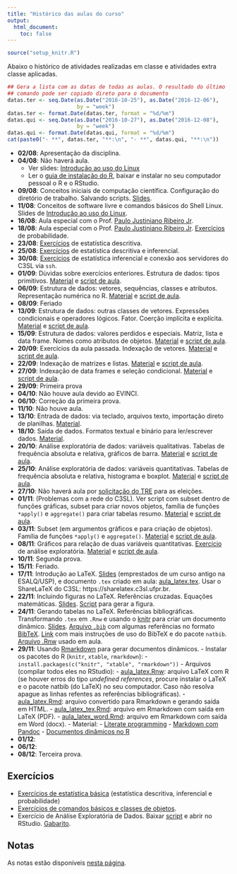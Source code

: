 ```yaml
---
title: "Histórico das aulas do curso"
output:
  html_document:
    toc: false
---
```


```r
source("setup_knitr.R")
```

Abaixo o histórico de atividades realizadas em classe e atividades extra
classe aplicadas.


```r
## Gera a lista com as datas de todas as aulas. O resultado do último
## comando pode ser copiado direto para o documento
datas.ter <- seq.Date(as.Date("2016-10-25"), as.Date("2016-12-06"),
                      by = "week")
datas.ter <- format.Date(datas.ter, format = "%d/%m")
datas.qui <- seq.Date(as.Date("2016-10-27"), as.Date("2016-12-08"),
                      by = "week")
datas.qui <- format.Date(datas.qui, format = "%d/%m")
cat(paste0("- **", datas.ter, "**:\n", "- **", datas.qui, "**:\n"))
```

- **02/08**: Apresentação da disciplina.
- **04/08**: Não haverá aula.
    - Ver slides:
      [Introdução ao uso do Linux](http://fernandomayer.github.io/linux-intro)
    - Ler o [guia de instalação do R](R-instalacao.html), baixar e
      instalar no seu computador pessoal o R e o RStudio.
- **09/08**: Conceitos iniciais de computação científica. Configuração
  do diretório de trabalho. Salvando scripts.
  [Slides](00_ce083-intro.html).
- **11/08**: Conceitos de software livre e comandos básicos do Shell
  Linux. Slides de
  [Introdução ao uso do Linux](http://fernandomayer.github.io/linux-intro).
- **16/08**: Aula especial com o Prof.
  [Paulo Justiniano Ribeiro Jr](http://www.leg.ufpr.br/~paulojus/).
- **18/08**: Aula especial com o Prof.
  [Paulo Justiniano Ribeiro Jr](http://www.leg.ufpr.br/~paulojus/).
  [Exercícios](ex01_intro.html) de probabilidade.
- **23/08**: [Exercícios](ex01_intro.html) de estatística descritiva.
- **25/08**: [Exercícios](ex01_intro.html) de estatística descritiva e
  inferencial.
- **30/08**: [Exercícios](ex01_intro.html) de estatística inferencial e
  conexão aos servidores do C3SL via `ssh`.
- **01/09**: Dùvidas sobre exercícios enteriores. Estrutura de dados:
  tipos primitivos. [Material](02_funcoes_e_objetos.html)
  e [script de aula](scripts/script_tipos.R).
- **06/09**: Estrutura de dados: vetores, sequências, classes e
  atributos. Representação numérica no
  R. [Material](02_funcoes_e_objetos.html)
  e [script de aula](scripts/script_tipos.R).
- **08/09**: Feriado
- **13/09**: Estrutura de dados: outras classes de vetores. Expressões
  condicionais e operadores lógicos. Fator. Coerção implícita e
  explícita. [Material](02_funcoes_e_objetos.html)
  e [script de aula](scripts/script_tipos.R).
- **15/09**: Estrutura de dados: valores perdidos e especiais. Matriz,
  lista e data frame. Nomes como atributos de
  objetos. [Material](02_funcoes_e_objetos.html)
  e [script de aula](scripts/script_tipos.R).
- **20/09**: Exercícios da aula passada. Indexação de
  vetores. [Material](03_indexacao_e_selecao.html)
  e [script de aula](scripts/script_index.R).
- **22/09**: Indexação de matrizes e
  listas. [Material](03_indexacao_e_selecao.html)
  e [script de aula](scripts/script_index.R).
- **27/09**: Indexação de data frames e seleção
  condicional. [Material](03_indexacao_e_selecao.html)
  e [script de aula](scripts/script_index.R).
- **29/09**: Primeira prova
- **04/10**: Não houve aula devido ao EVINCI.
- **06/10**: Correção da primeira prova.
- **11/10**: Não houve aula.
- **13/10**: Entrada de dados: via teclado, arquivos texto, importação
  direto de planilhas. [Material](04_Entrada_de_dados.html).
- **18/10**: Saída de dados. Formatos textual e binário para
  ler/escrever dados. [Material](04_Entrada_de_dados.html).
- **20/10**: Análise exploratória de dados: variáveis qualitativas.
  Tabelas de frequência absoluta e relativa, gráficos de
  barra. [Material](05_Analise_exploratoria.html) e
  [script de aula](scripts/script_exploratoria.R).
- **25/10**: Análise exploratória de dados: variáveis quantitativas.
  Tabelas de frequência absoluta e relativa, histograma e
  boxplot. [Material](05_Analise_exploratoria.html) e
  [script de aula](scripts/script_exploratoria.R).
- **27/10**: Não haverá aula por
[solicitação do TRE](http://www.ufpr.br/portalufpr/blog/noticias/__trashed-10/)
para as eleições.
- **01/11**: (Problemas com a rede do C3SL). Ver script com subset
  dentro de funções gráficas, subset para criar novos objetos, família
  de funções `*apply()` e `aggregate()` para criar tabelas resumo.
  [Material](05_Analise_exploratoria.html) e
  [script de aula](scripts/script_exploratoria.R).
- **03/11**: Subset (em argumentos gráficos e para criação de objetos).
  Família de funções `*apply()` e
  `aggregate()`. [Material](05_Analise_exploratoria.html)
  e [script de aula](scripts/script_exploratoria.R).
- **08/11**: Gráficos para relação de duas variáveis quantitativas.
  [Exercício](exercicios/ex03_exploratoria.R) de análise
  exploratória. [Material](05_Analise_exploratoria.html)
  e [script de aula](scripts/script_exploratoria.R).
- **10/11**: Segunda prova.
- **15/11**: Feriado.
- **17/11**: Introdução ao
  LaTeX. [Slides](misc/Introducao_ao_Latex_ESALQ-USP.pdf) (emprestados
  de um curso antigo na ESALQ/USP), e documento `.tex` criado em
  aula: [aula_latex.tex](misc/aula_latex.tex). Usar o ShareLaTeX do
  C3SL: https://sharelatex.c3sl.ufpr.br.
- **22/11**: Incluindo figuras no LaTeX. Referências cruzadas. Equações
  matemáticas.
  [Slides](misc/Introducao_ao_Latex_ESALQ-USP.pdf).
  [Script](scripts/script_exploratoria_aula.R) para gerar a figura.
- **24/11**: Gerando tabelas no LaTeX. Referências bibliográficas.
  Transformando `.tex` em `.Rnw` e usando
  o [knitr](http://yihui.name/knitr) para criar um documento
  dinâmico.
  [Slides](misc/Introducao_ao_Latex_ESALQ-USP.pdf).
  [Arquivo `.bib`](misc/referencias.bib) com algumas referências no
  formato
  [BibTeX](http://www.bibtex.org).
  [Link](https://en.wikibooks.org/wiki/LaTeX/Bibliography_Management)
  com mais instruções de uso do BibTeX e do pacote
  `natbib`. [Arquivo .Rnw](misc/aula_latex.Rnw) usado em aula.
- **29/11**: Usando [Rmarkdown](http://rmarkdown.rstudio.com) para gerar
  documentos dinâmicos.
      - Instalar os pacotes do R (`knitr`, `xtable`, `rmarkdown`):
          - `install.packages(c("knitr", "xtable", "rmarkdown"))`
      - Arquivos (compilar todos eles no RStudio):
          - [aula_latex.Rnw](misc/aula_latex.Rnw): arquivo LaTeX com R (se
        houver erros do tipo *undefined references*, procure instalar o
        LaTeX e o pacote natbib (do LaTeX) no seu computador. Caso não
        resolva apague as linhas refentes as referências bibliográficas).
          - [aula_latex.Rmd](misc/aula_latex.Rmd): arquivo convertido para
        Rmarkdown e gerando saída em HTML.
          - [aula_latex_tex.Rmd](misc/aula_latex_tex.Rmd): arquivo em
        Rmarkdown com saída em LaTeX (PDF).
          - [aula_latex_word.Rmd](misc/aula_latex_word.Rmd): arquivo em
        Rmarkdown com saída em Word (docx).
      - Material:
          - [Literate programming](http://cursos.leg.ufpr.br/prr/capLitProg.html)
          - [Markdown com Pandoc](http://cursos.leg.ufpr.br/prr/capMarkdown.html)
          - [Documentos dinâmicos no R](http://cursos.leg.ufpr.br/prr/capDocDin.html)
- **01/12**:
- **06/12**:
- **08/12**: Terceira prova.

## Exercícios

- [Exercícios de estatística básica](ex01_intro.html) (estatística
  descritiva, inferencial e probabilidade)
- [Exercícios de comandos básicos e classes de objetos](exercicios/ex02_basico.pdf).
- Exercício de Análise Exploratória de Dados.
  Baixar [script](exercicios/ex03_exploratoria.R) e abrir no
  RStudio. [Gabarito](exercicios/ex03_exploratoria_GABARITO.R).

## Notas

As notas estão disponíveis [nesta página](notas.html).
